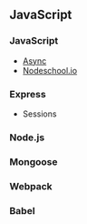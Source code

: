 ## JavaScript

### JavaScript

- [Async](https://dev.to/kartik2406/async-operations-in-javascript-1k2c)
- [Nodeschool.io](https://nodeschool.io/)

### Express

- Sessions

### Node.js

### Mongoose

### Webpack

### Babel
